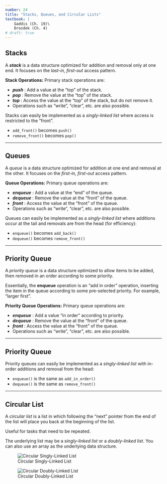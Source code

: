 ```yaml
---
number: 24
title: "Stacks, Queues, and Circular Lists"
textbook: |
    Gaddis (Ch. 19)\
    Drozdek (Ch. 4)
# draft: true
---
```


## Stacks

A **_stack_** is a data structure optimized for addition and removal only at one end.  It focuses on the _last-in, first-out_ access pattern.

**Stack Operations:**  Primary stack operations are:

* **_push_** : Add a value at the "top" of the stack.
* **_pop_** : Remove the value at the "top" of the stack.
* **_top_** : Access the value at the "top" of the stack, but do not remove it.
* Operations such as "write", "clear", etc. are also possible.

Stacks can easily be implemented as a _singly-linked list_ where access is restricted to the "front".

* `add_front()` becomes `push()` 
* `remove_front()` becomes `pop()`

---

## Queues

A _queue_ is a data structure optimized for addition at one end and removal at the other.  It focuses on the _first-in, first-out_ access pattern.

**Queue Operations:**  Primary queue operations are:

* **_enqueue_** : Add a value at the "end" of the queue.
* **_dequeue_** : Remove the value at the "front" of the queue.
* **_front_** : Access the value at the "front" of the queue.
* Operations such as "write", "clear", etc. are also possible.

Queues can easily be implemented as a _singly-linked list_ where additions occur at the tail and removals are from the head (for efficiency):

* `enqueue()` becomes `add_back()` 
* `dequeue()` becomes `remove_front()`

---

## Priority Queue

A _priority queue_ is a data structure optimized to allow items to be added, then removed in an order according to some priority.

Essentially, the **enqueue** operation is an "add in order" operation, inserting the item in the queue according to some pre-selected priority.  For example, "larger first".

**Priority Queue Operations:**  Primary queue operations are:

* **_enqueue_** : Add a value "in order" according to priority.
* **_dequeue_** : Remove the value at the "front" of the queue.
* **_front_** : Access the value at the "front" of the queue.
* Operations such as "write", "clear", etc. are also possible.

---

## Priority Queue

Priority queues can easily be implemented as a _singly-linked list_ with in-order additions and removal from the head:

* `enqueue()` is the same as `add_in_order()` 
* `dequeue()` is the same as `remove_front()`

---

## Circular List


A _circular list_ is a list in which following the "next" pointer from the end of the list will place you back at the beginning of the list.

Useful for tasks that need to be repeated.

The underlying list may be a _singly-linked list_ or a _doubly-linked list_.  You can also use an array as the underlying data structure.

![Circular Singly-Linked List](images/LinkedList/CircularSinglyLinkedList.svg)

![Circular Doubly-Linked List](images/LinkedList/CircularDoublyLinkedList.svg)
